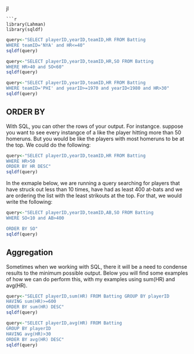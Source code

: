 jl
```
```r
library(Lahman)
library(sqldf)
```


```r
query<-"SELECT playerID,yearID,teamID,HR FROM Batting
WHERE teamID='NYA' and HR<=40"
sqldf(query)
```

```r
query<-"SELECT playerID,yearID,teamID,HR,SO FROM Batting
WHERE HR>40 and SO<60"
sqldf(query)
```

```r
query<-"SELECT playerID,yearID,teamID,HR FROM Batting
WHERE teamID='PHI' and yearID>=1970 and yearID<1980 and HR>30"
sqldf(query)
```

## ORDER BY 

With SQL, you can other the rows of your output. For instangce. suppose you want to see every instangce of a like the player hitting more than 50 homeruns. But you would be like the players with most homeruns to be at the top. We could do the following:
```r
query<-"SELECT playerID,yearID,teamID,HR FROM Batting 
WHERE HR>50
ORDER BY HR DESC"
sqldf(query)
```

In the exmaple below, we are running a query searching for players that have struck out less than 10 times, have had as least 400 at-bats and we are ordering the list with the least strikouts at the top. For that, we would write the following:
```r
query<-"SELECT playerID,yearID,teamID,AB,SO FROM Batting
WHERE SO<10 and AB>400

ORDER BY SO"
sqldf(query)
```

## Aggregation

Sometimes when we working with SQL, there it will be a need to condense results to the minimum possible output. Below you will find some examples of how we can do perform this, with my examples using sum(HR) and avg(HR).
```r
query<-"SELECT playerID,sum(HR) FROM Batting GROUP BY playerID
HAVING sum(HR)>=600
ORDER BY sum(HR) DESC"
sqldf(query)
```

```r
query<-"SELECT playerID,avg(HR) FROM Batting
GROUP BY playerID
HAVING avg(HR)>30
ORDER BY avg(HR) DESC"
sqldf(query)
```

